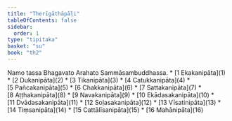 ```yaml
---
title: "Therīgāthāpāḷi"
tableOfContents: false
sidebar:
  order: 1
type: "tipitaka"
basket: "su"
book: "th2"
---
```


<Paragraph number="1" type="center" book="th2">
Namo tassa Bhagavato Arahato Sammāsambuddhassa.

</Paragraph>

<TableOfContents book="th2">
* [1 Ekakanipāta](1)
* [2 Dukanipāta](2)
* [3 Tikanipāta](3)
* [4 Catukkanipāta](4)
* [5 Pañcakanipāta](5)
* [6 Chakkanipāta](6)
* [7 Sattakanipāta](7)
* [8 Aṭṭhakanipāta](8)
* [9 Navakanipāta](9)
* [10 Ekādasakanipāta](10)
* [11 Dvādasakanipāta](11)
* [12 Soḷasakanipāta](12)
* [13 Vīsatinipāta](13)
* [14 Tiṃsanipāta](14)
* [15 Cattālīsanipāta](15)
* [16 Mahānipāta](16)
</TableOfContents>
